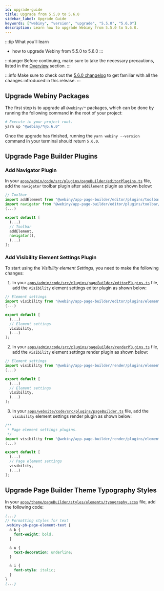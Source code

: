```yaml
---
id: upgrade-guide
title: Upgrade from 5.5.0 to 5.6.0
sidebar_label: Upgrade Guide
keywords: ["webiny", "version", "upgrade", "5.5.0", "5.6.0"]
description: Learn how to upgrade Webiny from 5.5.0 to 5.6.0.
---
```


:::tip What you’ll learn
- how to upgrade Webiny from 5.5.0 to 5.6.0
:::

:::danger
Before continuing, make sure to take the necessary precautions, listed in the [Overview](/docs/how-to-guides/upgrade-webiny#-precaution-measures) section.
:::

:::info
Make sure to check out the [5.6.0 changelog](/docs/changelog/5.6.0) to get familiar with all the changes  introduced in this release.
:::

## Upgrade Webiny Packages

The first step is to upgrade all `@webiny/*` packages, which can be done by running the following command in the root of your project:

```bash
# Execute in your project root.
yarn up "@webiny/*@5.6.0"
```

Once the upgrade has finished, running the `yarn webiny --version` command in your terminal should return `5.6.0`.

## Upgrade Page Builder Plugins

### Add Navigator Plugin

In your [`apps/admin/code/src/plugins/pageBuilder/editorPlugins.ts`](https://github.com/webiny/webiny-js/blob/next/apps/admin/code/src/plugins/pageBuilder/editorPlugins.ts#L117)
file, add the `navigator` toolbar plugin after `addElement` plugin as shown below:

```ts title="apps/admin/code/src/plugins/pageBuilder/editorPlugins.ts" {3,10}
// Toolbar
import addElement from "@webiny/app-page-builder/editor/plugins/toolbar/addElement";
import navigator from "@webiny/app-page-builder/editor/plugins/toolbar/navigator";
(...)

export default [
  (...)
  // Toolbar
  addElement,
  navigator(),
  (...)
];

```

### Add Visibility Element Settings Plugin

To start using the _Visibility element Settings_, you need to make the following changes:

1. In your [`apps/admin/code/src/plugins/pageBuilder/editorPlugins.ts`](https://github.com/webiny/webiny-js/blob/next/apps/admin/code/src/plugins/pageBuilder/editorPlugins.ts#L138)
file, add the `visibility` element settings editor plugin as shown below:

```ts title="apps/admin/code/src/plugins/pageBuilder/editorPlugins.ts" {2,8}
// Element settings
import visibility from "@webiny/app-page-builder/editor/plugins/elementSettings/visibility";
(...)

export default [
  (...)
  // Element settings
  visibility,
  (...)
];
```

2. In your [`apps/admin/code/src/plugins/pageBuilder/renderPlugins.ts`](https://github.com/webiny/webiny-js/blob/next/apps/admin/code/src/plugins/pageBuilder/renderPlugins.ts#L72)
file, add the `visibility` element settings render plugin as shown below:

```ts title="apps/admin/code/src/plugins/pageBuilder/renderPlugins.ts" {2,8}
// Element settings
import visibility from "@webiny/app-page-builder/render/plugins/elementSettings/visibility";
(...)

export default [
  (...)
  // Element settings
  visibility,
  (...)
];
```

3. In your [`apps/website/code/src/plugins/pageBuilder.ts`](https://github.com/webiny/webiny-js/blob/next/apps/website/code/src/plugins/pageBuilder.ts#L88)
file, add the `visibility` element settings render plugin as shown below:

```ts title="apps/website/code/src/plugins/pageBuilder.ts" {4,10}
/**
 * Page element settings plugins.
 */
import visibility from "@webiny/app-page-builder/render/plugins/elementSettings/visibility";
(...)

export default [
  (...)
  // Page element settings
  visibility,
  (...)
];
```


## Upgrade Page Builder Theme Typography Styles

In your [`apps/theme/pageBuilder/styles/elements/typography.scss`](https://github.com/webiny/webiny-js/blob/next/apps/theme/pageBuilder/styles/elements/typography.scss#L69) file, add the following code:

```scss
(...)
// Formatting styles for text
.webiny-pb-page-element-text {
  & b {
    font-weight: bold;
  }

  & u {
    text-decoration: underline;
  }

  & i {
    font-style: italic;
  }
}
(...)
```
